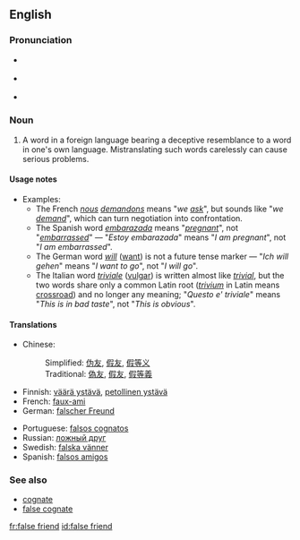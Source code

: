 {{was wotd|2007|May|4}}
==English==
{{wikipedia}}

===Pronunciation===
*{{italbrac|[[RP]]}} {{IPA|/ˌfɒls ˈfrɛnd/ ''or'' /ˌfɔːls ˈfrɛnd/}}
*{{italbrac|US}} {{IPA|/ˌfɑːls ˈfrɛnd/}}
*{{audio|en-us-false friend.ogg|Audio (US)}}

===Noun===
{{en-noun|sg=[[false]] [[friend]]}}

# {{idiom}} A word in a foreign language bearing a deceptive resemblance to a word in one's own language. Mistranslating such words carelessly can cause serious problems.

====Usage notes====
*Examples:
**The French ''[[nous]] [[demandons]]'' means "''we [[ask]]''", but sounds like "''we [[demand]]''", which can turn negotiation into confrontation.
**The Spanish word ''[[embarazada]]'' means "''[[pregnant]]''", not "''[[embarrassed]]''" &mdash; "''Estoy embarazada''" means "''I am pregnant''", not "''I am embarrassed''".
**The German word ''[[will]]'' ([[want]]) is not a future tense marker &mdash; "''Ich will gehen''" means "''I want to go''", not "''I will go''".
**The Italian word ''[[triviale]]'' ([[vulgar]]) is written almost like ''[[trivial]]'', but the two words share only a common Latin root (''[[trivium]]'' in Latin means [[crossroad]]) and no longer any meaning; "''Questo e' triviale''" means "''This is in bad taste''", not "''This is obvious''".

====Translations====
{{trans-top|false friend}}
*Chinese:
*:Simplified: [[伪友]], [[假友]], [[假等义]]
*:Traditional: [[偽友]], [[假友]], [[假等義]]
*Finnish: [[väärä ystävä]], [[petollinen ystävä]]
*French: [[faux-ami]] {{m}}
*German: [[falscher Freund]] {{m}}
{{trans-mid}}
*Portuguese: [[falsos cognatos]] {{m}} {{p}}
*Russian: [[ложный друг]] {{m}}
*Swedish: [[falska vänner]]
*Spanish: [[falsos amigos]] {{m}} {{p}}
{{trans-bottom}}

===See also===
*[[cognate]]
*[[false cognate]]

[[fr:false friend]]
[[id:false friend]]